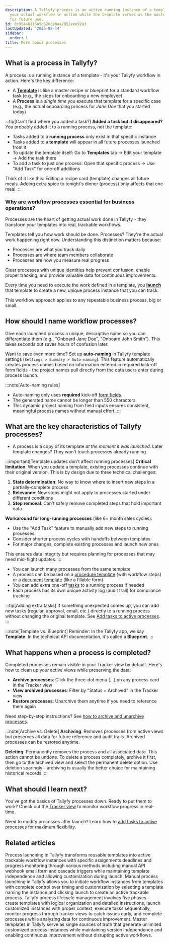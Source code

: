 ```yaml
---
description: A Tallyfy process is an active running instance of a template that represents
  your actual workflow in action while the template serves as the master blueprint
  for future use.
id: 0c95448116a5d626ce8aa2852eee92a3
lastUpdated: '2025-08-14'
sidebar:
  order: 1
title: More about processes
---
```


## What is a process in Tallyfy?

A process is a running instance of a template - it's your Tallyfy workflow in action. Here's the key difference:

*   A **[Template](/products/pro/documenting/templates/)** is like a master recipe or blueprint for a standard workflow task (e.g., the steps for onboarding a new employee)
*   A **Process** is a *single time* you execute that template for a specific case (e.g., the actual onboarding process for *Jane Doe* that you started today)

:::tip[Can't find where you added a task?]
**Added a task but it disappeared?** You probably added it to a running process, not the template:
- Tasks added to a **running process** only exist in that specific instance
- Tasks added to a **template** will appear in all future processes launched from it
- To update the template itself: Go to **Templates** tab → Edit your template → Add the task there
- To add a task to just one process: Open that specific process → Use "Add Task" for one-off additions

Think of it like this: Editing a recipe card (template) changes all future meals. Adding extra spice to tonight's dinner (process) only affects that one meal.
:::

### Why are workflow processes essential for business operations?

Processes are the heart of getting actual work done in Tallyfy - they transform your templates into real, trackable workflows.

Templates tell you how work should be done. Processes? They're the actual work happening right now. Understanding this distinction matters because:

- Processes are what you track daily
- Processes are where team members collaborate  
- Processes are how you measure real progress

Clear processes with unique identities help prevent confusion, enable proper tracking, and provide valuable data for continuous improvements.

Every time you need to execute the work defined in a template, you **[launch](/products/pro/launching/)** that template to create a new, unique process instance that you can track.

This workflow approach applies to any repeatable business process, big or small.

## How should I name workflow processes?

Give each launched process a unique, descriptive name so you can differentiate them (e.g., "Onboard Jane Doe", "Onboard John Smith"). This takes seconds but saves hours of confusion later.

Want to save even more time? Set up **auto-naming** in Tallyfy template settings (`Settings > Summary > Auto-naming`). This feature automatically creates process names based on information entered in required kick-off form fields - the project names pull directly from the data users enter during process launch.

:::note[Auto-naming rules]
- Auto-naming only uses **required** kick-off [form fields](/products/pro/tracking-and-tasks/tasks/what-are-form-fields-in-tallyfy/).
- The generated name cannot be longer than 550 characters.
- This dynamic project naming from field inputs ensures consistent, meaningful process names without manual effort.
:::

## What are the key characteristics of Tallyfy processes?

*   A process is a copy of its template *at the moment it was launched*. Later template changes? They won't touch processes already running

:::important[Template updates don't affect running processes]
**Critical limitation**: When you update a template, existing processes continue with their original version. This is by design due to three technical challenges:

1. **State determination**: No way to know where to insert new steps in a partially-complete process
2. **Relevance**: New steps might not apply to processes started under different conditions  
3. **Step removal**: Can't safely remove completed steps that hold important data

**Workaround for long-running processes** (like 6+ month sales cycles):
- Use the "Add Task" feature to manually add new steps to running processes
- Consider shorter process cycles with handoffs between templates
- For major changes, complete existing processes and launch new ones

This ensures data integrity but requires planning for processes that may need mid-flight updates.
:::
*   You can launch many processes from the same template
*   A process can be based on a [procedure template](/products/pro/documenting/templates/) (with workflow steps) or a [document template](/products/pro/documenting/documents/) (like a fillable form)
*   You can add extra one-off [tasks](/products/pro/tracking-and-tasks/tasks/) to a running process if needed
*   Each process has its own unique activity log (audit trail) for compliance tracking

:::tip[Adding extra tasks]
If something unexpected comes up, you can add new tasks (regular, approval, email, etc.) directly to a running process without changing the original template. See [Add tasks to active processes](/products/pro/tracking-and-tasks/processes/edit-processes/how-can-i-add-tasks-to-active-processes-on-tallyfy/).
:::

:::note[Template vs. Blueprint]
Reminder: In the Tallyfy app, we say **Template**. In the technical API documentation, it's called a **Blueprint**.
:::

## What happens when a process is completed?

Completed processes remain visible in your Tracker view by default. Here's how to clean up your active views while preserving the data:

- **Archive processes**: Click the three-dot menu (...) on any process card in the Tracker view
- **View archived processes**: Filter by "Status = Archived" in the Tracker view
- **Restore processes**: Unarchive them anytime if you need to reference them again

Need step-by-step instructions? See [how to archive and unarchive processes](/products/pro/tracking-and-tasks/tracker-view/organize-processes/how-to-archive-and-unarchive-processes-in-tallyfy/).

:::note[Archive vs. Delete]
**Archiving**: Removes processes from active views but preserves all data for future reference and audit trails. Archived processes can be restored anytime.

**Deleting**: Permanently removes the process and all associated data. This action cannot be undone. To delete a process completely, archive it first, then go to the archived view and select the permanent delete option. Use deletion sparingly - archiving is usually the better choice for maintaining historical records.
:::


<PageTree />

## What should I learn next?

You've got the basics of Tallyfy processes down. Ready to put them to work? Check out the [Tracker view](/products/pro/tracking-and-tasks/tracker-view/) to monitor workflow progress in real-time.

Need to modify processes after launch? Learn how to [add tasks to active processes](/products/pro/tracking-and-tasks/processes/edit-processes/how-can-i-add-tasks-to-active-processes-on-tallyfy/) for maximum flexibility.


## Related articles
<CardGrid>
<LinkTitleCard header="<b>Pro > Launching</b>" href="/products/pro/launching/" > Process launching in Tallyfy transforms reusable templates into active trackable workflow instances with specific assignments deadlines and progress monitoring through various methods including manual API webhook email form and cascade triggers while maintaining template independence and allowing customization during launch. </LinkTitleCard>
<LinkTitleCard header="<b>Launching > Launch manually</b>" href="/products/pro/launching/how-can-i-launch-a-process-in-tallyfy/" > Manual process launching in Tallyfy allows you to initiate workflow instances from templates with complete control over timing and customization by selecting a template naming the instance and clicking launch to create an active trackable process. </LinkTitleCard>
<LinkTitleCard header="<b>Processes > Process lifecycle management</b>" href="/products/pro/tracking-and-tasks/processes/process-lifecycle-management/" > Tallyfy process lifecycle management involves five phases - create templates with logical organization and detailed instructions, launch customized instances with proper context, execute tasks sequentially, monitor progress through tracker views to catch issues early, and complete processes while analyzing data for continuous improvement. </LinkTitleCard>
<LinkTitleCard header="<b>Templates > Templates vs. processes</b>" href="/products/pro/documenting/templates/master-templates-vs-processes/" > Master templates in Tallyfy serve as single sources of truth that generate unlimited customized process instances while maintaining version independence and enabling continuous improvement without disrupting active workflows. </LinkTitleCard>
</CardGrid>